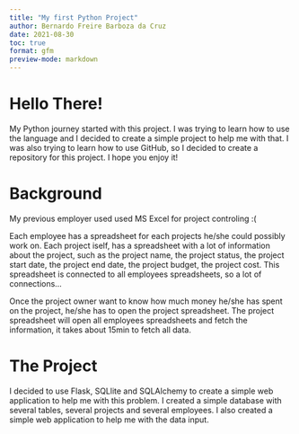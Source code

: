 ```yaml
---
title: "My first Python Project"
author: Bernardo Freire Barboza da Cruz
date: 2021-08-30
toc: true
format: gfm
preview-mode: markdown
---
```


# Hello There!
My Python journey started with this project. I was trying to learn how to use the language and I decided to create a simple project to help me with that. I was also trying to learn how to use GitHub, so I decided to create a repository for this project. I hope you enjoy it!

# Background
My previous employer used used MS Excel for project controling :(
  
Each employee has a spreadsheet for each projects he/she could possibly work on. Each project iself, has a spreadsheet with a lot of information about the project, such as the project name, the project status, the project start date, the project end date, the project budget, the project cost. This spreadsheet is connected to all employees spreadsheets, so a lot of connections...

Once the project owner want to know how much money he/she has spent on the project, he/she has to open the project spreadsheet. The project spreadsheet will open all employees spreadsheets and fetch the information, it takes about 15min to fetch all data. 

# The Project
I decided to use Flask, SQLlite and SQLAlchemy to create a simple web application to help me with this problem. I created a simple database with several tables, several projects and several employees. I also created a simple web application to help me with the data input.

